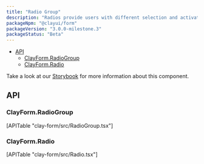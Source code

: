 ```yaml
---
title: "Radio Group"
description: "Radios provide users with different selection and activation tools."
packageNpm: "@clayui/form"
packageVersion: "3.0.0-milestone.3"
packageStatus: "Beta"
---
```



<div class="nav-toc-absolute">
<div class="nav-toc">

- [API](#api)
  - [ClayForm.RadioGroup](#clayform.radiogroup)
  - [ClayForm.Radio](#clayform.radio)

</div>
</div>

<div class="clay-site-alert alert alert-warning">
    Take a look at our <a href="https://storybook-clayui.netlify.com/?path=/story/clayradiogroup--default">Storybook</a> for more information about this component.
</div>

<RadioGroup />

## API

### ClayForm.RadioGroup

<div>
	[APITable "clay-form/src/RadioGroup.tsx"]
</div>

### ClayForm.Radio

<div>
	[APITable "clay-form/src/Radio.tsx"]
</div>

